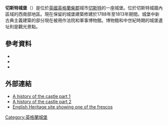{{noteta
|1=zh-hans:切斯特;zh-hk:車士打;zh-tw:切斯特;
}}{{Infobox Historic building
|image=Chester Castle - geograph.org.uk - 1022086.jpg
|name=Chester Castle
|location_town=柴郡[[切斯特|切斯特]]
|location_country=英格兰
|map_type=
|coordinates = {{coord|53.1853|-2.8923|type:landmark_region:GB-CHW|display=inline,title}}
<!--
| gbgridref =SJ 404,657
-->
|architect=Thomas Harrison
|client=
|engineer=
|construction_start_date=1070
|completion_date=1822
|date_demolished=
|cost=
|structural_system=
|style=诺曼、[[新古典主义建筑|新古典主义建筑]]
|size=
}}
'''切斯特城堡'''（{{lang-en|Chester Castle}}）是位於[[英國|英國]][[英格蘭|英格蘭]][[柴郡|柴郡]]城市[[切斯特|切斯特]]的一座城堡。位於切斯特城牆內區域的西南部地區。現在保留的城堡建築修建於1788年至1813年期間。城堡中新古典主義建築的部分現在被用作法院和軍事博物館。博物館和中世紀時期的城堡遺址則是觀光景點。
==參考資料==
*{{Citation | last =Pevsner | first =Nikolaus | authorlink =Nikolaus Pevsner | last2 = Hubbard | first2 = Edward | author2-link=Edward Hubbard | series= The Buildings of England| title = Cheshire |edition= | publisher =[[Yale_University_Press|Yale University Press]]| year =2003| origyear=1971| location =New Haven and London| pages = | url = | doi = | id = | isbn =0-300-09588-0 }}
*{{citation  | last =Richards | first =Raymond | title =Old Cheshire Churches | publisher =Batsford | year =1947 | location =London | page =  |oclc =719918}}
*{{citation|url= http://www.british-history.ac.uk/report.aspx?compid=57325|title= Major Buildings: Castle|accessdate= 27 April 2011|editor1-last= Thacker|editor1-first= A. T.|editor2-last= Lewis|editor2-first= C. P.|work= A History of the County of Chester|volume= 5 (2)|year= 1945|series= [[Victoria_County_History|Victoria County History]]|publisher= University of London & History of Parliament Trust|pages= 204–213|archive-date= 2014-09-02|archive-url= https://web.archive.org/web/20140902203224/http://www.british-history.ac.uk/report.aspx?compid=57325|dead-url= no}}
==外部連結==
{{commonscat|Chester Castle}}
*[http://www.chesterwalls.info/castle.html A history of the castle part 1] {{Wayback|url=http://www.chesterwalls.info/castle.html |date=20190119065505 }}
*[http://www.chesterwalls.info/castle2.html A history of the castle part 2] {{Wayback|url=http://www.chesterwalls.info/castle2.html |date=20200210145950 }}
*[http://www.english-heritage.org.uk/server/show/nav.001001001013006001002 English Heritage site showing one of the frescos] {{Wayback|url=http://www.english-heritage.org.uk/server/show/nav.001001001013006001002 |date=20080629143245 }}
[[Category:英格蘭城堡|Category:英格蘭城堡]]